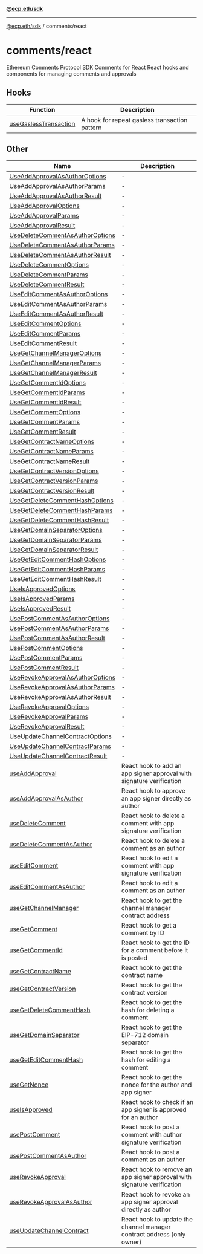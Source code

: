 [**@ecp.eth/sdk**](../../index.mdx)

***

[@ecp.eth/sdk](/sdk-reference/index.mdx) / comments/react

# comments/react

Ethereum Comments Protocol SDK Comments for React
React hooks and components for managing comments and approvals

## Hooks

| Function | Description |
| ------ | ------ |
| [useGaslessTransaction](/sdk-reference/comments/react/functions/useGaslessTransaction.mdx) | A hook for repeat gasless transaction pattern |

## Other

| Name | Description |
| ------ | ------ |
| [UseAddApprovalAsAuthorOptions](/sdk-reference/comments/react/type-aliases/UseAddApprovalAsAuthorOptions.mdx) | - |
| [UseAddApprovalAsAuthorParams](/sdk-reference/comments/react/type-aliases/UseAddApprovalAsAuthorParams.mdx) | - |
| [UseAddApprovalAsAuthorResult](/sdk-reference/comments/react/type-aliases/UseAddApprovalAsAuthorResult.mdx) | - |
| [UseAddApprovalOptions](/sdk-reference/comments/react/type-aliases/UseAddApprovalOptions.mdx) | - |
| [UseAddApprovalParams](/sdk-reference/comments/react/type-aliases/UseAddApprovalParams.mdx) | - |
| [UseAddApprovalResult](/sdk-reference/comments/react/type-aliases/UseAddApprovalResult.mdx) | - |
| [UseDeleteCommentAsAuthorOptions](/sdk-reference/comments/react/type-aliases/UseDeleteCommentAsAuthorOptions.mdx) | - |
| [UseDeleteCommentAsAuthorParams](/sdk-reference/comments/react/type-aliases/UseDeleteCommentAsAuthorParams.mdx) | - |
| [UseDeleteCommentAsAuthorResult](/sdk-reference/comments/react/type-aliases/UseDeleteCommentAsAuthorResult.mdx) | - |
| [UseDeleteCommentOptions](/sdk-reference/comments/react/type-aliases/UseDeleteCommentOptions.mdx) | - |
| [UseDeleteCommentParams](/sdk-reference/comments/react/type-aliases/UseDeleteCommentParams.mdx) | - |
| [UseDeleteCommentResult](/sdk-reference/comments/react/type-aliases/UseDeleteCommentResult.mdx) | - |
| [UseEditCommentAsAuthorOptions](/sdk-reference/comments/react/type-aliases/UseEditCommentAsAuthorOptions.mdx) | - |
| [UseEditCommentAsAuthorParams](/sdk-reference/comments/react/type-aliases/UseEditCommentAsAuthorParams.mdx) | - |
| [UseEditCommentAsAuthorResult](/sdk-reference/comments/react/type-aliases/UseEditCommentAsAuthorResult.mdx) | - |
| [UseEditCommentOptions](/sdk-reference/comments/react/type-aliases/UseEditCommentOptions.mdx) | - |
| [UseEditCommentParams](/sdk-reference/comments/react/type-aliases/UseEditCommentParams.mdx) | - |
| [UseEditCommentResult](/sdk-reference/comments/react/type-aliases/UseEditCommentResult.mdx) | - |
| [UseGetChannelManagerOptions](/sdk-reference/comments/react/type-aliases/UseGetChannelManagerOptions.mdx) | - |
| [UseGetChannelManagerParams](/sdk-reference/comments/react/type-aliases/UseGetChannelManagerParams.mdx) | - |
| [UseGetChannelManagerResult](/sdk-reference/comments/react/type-aliases/UseGetChannelManagerResult.mdx) | - |
| [UseGetCommentIdOptions](/sdk-reference/comments/react/type-aliases/UseGetCommentIdOptions.mdx) | - |
| [UseGetCommentIdParams](/sdk-reference/comments/react/type-aliases/UseGetCommentIdParams.mdx) | - |
| [UseGetCommentIdResult](/sdk-reference/comments/react/type-aliases/UseGetCommentIdResult.mdx) | - |
| [UseGetCommentOptions](/sdk-reference/comments/react/type-aliases/UseGetCommentOptions.mdx) | - |
| [UseGetCommentParams](/sdk-reference/comments/react/type-aliases/UseGetCommentParams.mdx) | - |
| [UseGetCommentResult](/sdk-reference/comments/react/type-aliases/UseGetCommentResult.mdx) | - |
| [UseGetContractNameOptions](/sdk-reference/comments/react/type-aliases/UseGetContractNameOptions.mdx) | - |
| [UseGetContractNameParams](/sdk-reference/comments/react/type-aliases/UseGetContractNameParams.mdx) | - |
| [UseGetContractNameResult](/sdk-reference/comments/react/type-aliases/UseGetContractNameResult.mdx) | - |
| [UseGetContractVersionOptions](/sdk-reference/comments/react/type-aliases/UseGetContractVersionOptions.mdx) | - |
| [UseGetContractVersionParams](/sdk-reference/comments/react/type-aliases/UseGetContractVersionParams.mdx) | - |
| [UseGetContractVersionResult](/sdk-reference/comments/react/type-aliases/UseGetContractVersionResult.mdx) | - |
| [UseGetDeleteCommentHashOptions](/sdk-reference/comments/react/type-aliases/UseGetDeleteCommentHashOptions.mdx) | - |
| [UseGetDeleteCommentHashParams](/sdk-reference/comments/react/type-aliases/UseGetDeleteCommentHashParams.mdx) | - |
| [UseGetDeleteCommentHashResult](/sdk-reference/comments/react/type-aliases/UseGetDeleteCommentHashResult.mdx) | - |
| [UseGetDomainSeparatorOptions](/sdk-reference/comments/react/type-aliases/UseGetDomainSeparatorOptions.mdx) | - |
| [UseGetDomainSeparatorParams](/sdk-reference/comments/react/type-aliases/UseGetDomainSeparatorParams.mdx) | - |
| [UseGetDomainSeparatorResult](/sdk-reference/comments/react/type-aliases/UseGetDomainSeparatorResult.mdx) | - |
| [UseGetEditCommentHashOptions](/sdk-reference/comments/react/type-aliases/UseGetEditCommentHashOptions.mdx) | - |
| [UseGetEditCommentHashParams](/sdk-reference/comments/react/type-aliases/UseGetEditCommentHashParams.mdx) | - |
| [UseGetEditCommentHashResult](/sdk-reference/comments/react/type-aliases/UseGetEditCommentHashResult.mdx) | - |
| [UseIsApprovedOptions](/sdk-reference/comments/react/type-aliases/UseIsApprovedOptions.mdx) | - |
| [UseIsApprovedParams](/sdk-reference/comments/react/type-aliases/UseIsApprovedParams.mdx) | - |
| [UseIsApprovedResult](/sdk-reference/comments/react/type-aliases/UseIsApprovedResult.mdx) | - |
| [UsePostCommentAsAuthorOptions](/sdk-reference/comments/react/type-aliases/UsePostCommentAsAuthorOptions.mdx) | - |
| [UsePostCommentAsAuthorParams](/sdk-reference/comments/react/type-aliases/UsePostCommentAsAuthorParams.mdx) | - |
| [UsePostCommentAsAuthorResult](/sdk-reference/comments/react/type-aliases/UsePostCommentAsAuthorResult.mdx) | - |
| [UsePostCommentOptions](/sdk-reference/comments/react/type-aliases/UsePostCommentOptions.mdx) | - |
| [UsePostCommentParams](/sdk-reference/comments/react/type-aliases/UsePostCommentParams.mdx) | - |
| [UsePostCommentResult](/sdk-reference/comments/react/type-aliases/UsePostCommentResult.mdx) | - |
| [UseRevokeApprovalAsAuthorOptions](/sdk-reference/comments/react/type-aliases/UseRevokeApprovalAsAuthorOptions.mdx) | - |
| [UseRevokeApprovalAsAuthorParams](/sdk-reference/comments/react/type-aliases/UseRevokeApprovalAsAuthorParams.mdx) | - |
| [UseRevokeApprovalAsAuthorResult](/sdk-reference/comments/react/type-aliases/UseRevokeApprovalAsAuthorResult.mdx) | - |
| [UseRevokeApprovalOptions](/sdk-reference/comments/react/type-aliases/UseRevokeApprovalOptions.mdx) | - |
| [UseRevokeApprovalParams](/sdk-reference/comments/react/type-aliases/UseRevokeApprovalParams.mdx) | - |
| [UseRevokeApprovalResult](/sdk-reference/comments/react/type-aliases/UseRevokeApprovalResult.mdx) | - |
| [UseUpdateChannelContractOptions](/sdk-reference/comments/react/type-aliases/UseUpdateChannelContractOptions.mdx) | - |
| [UseUpdateChannelContractParams](/sdk-reference/comments/react/type-aliases/UseUpdateChannelContractParams.mdx) | - |
| [UseUpdateChannelContractResult](/sdk-reference/comments/react/type-aliases/UseUpdateChannelContractResult.mdx) | - |
| [useAddApproval](/sdk-reference/comments/react/functions/useAddApproval.mdx) | React hook to add an app signer approval with signature verification |
| [useAddApprovalAsAuthor](/sdk-reference/comments/react/functions/useAddApprovalAsAuthor.mdx) | React hook to approve an app signer directly as author |
| [useDeleteComment](/sdk-reference/comments/react/functions/useDeleteComment.mdx) | React hook to delete a comment with app signature verification |
| [useDeleteCommentAsAuthor](/sdk-reference/comments/react/functions/useDeleteCommentAsAuthor.mdx) | React hook to delete a comment as an author |
| [useEditComment](/sdk-reference/comments/react/functions/useEditComment.mdx) | React hook to edit a comment with app signature verification |
| [useEditCommentAsAuthor](/sdk-reference/comments/react/functions/useEditCommentAsAuthor.mdx) | React hook to edit a comment as an author |
| [useGetChannelManager](/sdk-reference/comments/react/functions/useGetChannelManager.mdx) | React hook to get the channel manager contract address |
| [useGetComment](/sdk-reference/comments/react/functions/useGetComment.mdx) | React hook to get a comment by ID |
| [useGetCommentId](/sdk-reference/comments/react/functions/useGetCommentId.mdx) | React hook to get the ID for a comment before it is posted |
| [useGetContractName](/sdk-reference/comments/react/functions/useGetContractName.mdx) | React hook to get the contract name |
| [useGetContractVersion](/sdk-reference/comments/react/functions/useGetContractVersion.mdx) | React hook to get the contract version |
| [useGetDeleteCommentHash](/sdk-reference/comments/react/functions/useGetDeleteCommentHash.mdx) | React hook to get the hash for deleting a comment |
| [useGetDomainSeparator](/sdk-reference/comments/react/functions/useGetDomainSeparator.mdx) | React hook to get the EIP-712 domain separator |
| [useGetEditCommentHash](/sdk-reference/comments/react/functions/useGetEditCommentHash.mdx) | React hook to get the hash for editing a comment |
| [useGetNonce](/sdk-reference/comments/react/functions/useGetNonce.mdx) | React hook to get the nonce for the author and app signer |
| [useIsApproved](/sdk-reference/comments/react/functions/useIsApproved.mdx) | React hook to check if an app signer is approved for an author |
| [usePostComment](/sdk-reference/comments/react/functions/usePostComment.mdx) | React hook to post a comment with author signature verification |
| [usePostCommentAsAuthor](/sdk-reference/comments/react/functions/usePostCommentAsAuthor.mdx) | React hook to post a comment as an author |
| [useRevokeApproval](/sdk-reference/comments/react/functions/useRevokeApproval.mdx) | React hook to remove an app signer approval with signature verification |
| [useRevokeApprovalAsAuthor](/sdk-reference/comments/react/functions/useRevokeApprovalAsAuthor.mdx) | React hook to revoke an app signer approval directly as author |
| [useUpdateChannelContract](/sdk-reference/comments/react/functions/useUpdateChannelContract.mdx) | React hook to update the channel manager contract address (only owner) |
